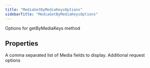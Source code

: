 ```yaml
---
title: "MediaGetByMediaKeysOptions"
sidebarTitle: "MediaGetByMediaKeysOptions"
---
```


Options for getByMediaKeys method

## Properties

<ParamField name="mediafields" type="string[]">
A comma separated list of Media fields to display.
</ParamField>





<ParamField name="requestOptions" type="[RequestOptions](/xdks/typescript/reference/interfaces/RequestOptions)">
Additional request options
</ParamField>



